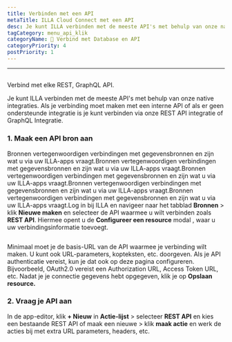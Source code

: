 ```yaml
---
title: Verbinden met een API
metaTitle: ILLA Cloud Connect met een API
desc: Je kunt ILLA verbinden met de meeste API's met behulp van onze native integraties. ILLA kan verbinding maken met elke REST, GraphQL API
tagCategory: menu_api_klik
categoryName: 📲 Verbind met Database en API
categoryPriority: 4
postPriority: 1
---
```


* * *

## <h2 hidden>Verbind met een API</h2>

Verbind met elke REST, GraphQL API.

Je kunt ILLA verbinden met de meeste API's met behulp van onze native integraties. Als je verbinding moet maken met een interne API of als er geen ondersteunde integratie is je kunt verbinden via onze REST API integratie of GraphQL Integratie.

### 1.  Maak een API bron aan

Bronnen vertegenwoordigen verbindingen met gegevensbronnen en zijn wat u via uw ILLA-apps vraagt.Bronnen vertegenwoordigen verbindingen met gegevensbronnen en zijn wat u via uw ILLA-apps vraagt.Bronnen vertegenwoordigen verbindingen met gegevensbronnen en zijn wat u via uw ILLA-apps vraagt.Bronnen vertegenwoordigen verbindingen met gegevensbronnen en zijn wat u via uw ILLA-apps vraagt.Bronnen vertegenwoordigen verbindingen met gegevensbronnen en zijn wat u via uw ILLA-apps vraagt.Log in bij ILLA en navigeer naar het tabblad **Bronnen** > klik **Nieuwe maken** en selecteer de API waarmee u wilt verbinden zoals **REST API**. Hiermee opent u de **Configureer een resource** modal , waar u uw verbindingsinformatie toevoegt.

<img
  src='https://cdn.illacloud.com/official-website/img/docs/connect/connect-api/config.png'
  alt=""
/>

Minimaal moet je de basis-URL van de API waarmee je verbinding wilt maken. U kunt ook URL-parameters, kopteksten, etc. doorgeven. Als je API authenticatie vereist, kun je dat ook op deze pagina configureren. Bijvoorbeeld, OAuth2.0 vereist een Authorization URL, Access Token URL, etc. Nadat je je connectie gegevens hebt opgegeven, klik je op **Opslaan resource.**

### 2.  Vraag je API aan

In de app-editor, klik **+ Nieuw** in **Actie-lijst** > selecteer **REST API** en kies een bestaande REST API of maak een nieuwe > klik **maak actie** en werk de acties bij met extra URL parameters, headers, etc.

<img
  src='https://cdn.illacloud.com/official-website/img/docs/connect/connect-api/action.png'
  alt=""
/>
